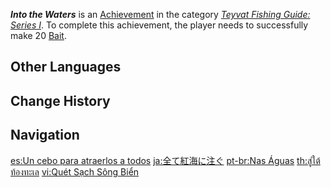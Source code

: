 {{Achievement Infobox
|id           = 81139
|order id     = 1131
|category     = Teyvat Fishing Guide: Series I
|description  = Successfully make 20 [[Bait]].
|requirements = 
|primogems    = 5
|tracking     = 
|topic        = 
}}
'''''Into the Waters''''' is an [[Achievement]] in the category ''[[Teyvat Fishing Guide: Series I]]''. To complete this achievement, the player needs to successfully make 20 [[Bait]].
<!--
==Trivia==

==Video Guides==
{{EVT
|video1   = 
|caption1 = 
}}
-->
==Other Languages==
{{Other Languages
|en      = Into the Waters
|zhs     = 尽倾江海里
|zhs_rm  = Jǐn Qīng Jiāng Hǎi Lǐ
|zht     = 盡傾江海裡
|zht_rm  = Jǐn Qīng Jiāng Hǎi Lǐ
|zh_tl   = 
|ja      = 全て江海に注ぐ
|ja_rm   = Subete Koukai ni Sosogu
|ja_tl   = Everything Flows into a Sea Bay
|ko      = 바다와 한 몸
|ko_rm   = Bada-wa Han Mom
|ko_tl   = Become One with The Sea
|es      = Un cebo para atraerlos a todos
|es_tl   = One Bait to Attract Them All
|fr      = Un appât pour les amener tous et dans mon hameçon les lier !
|fr_tl   = A Bait to Bring Them All and in My Hook Bind Them!
|ru      = Полная чаша
|ru_tl   = A Full Chalice
|th      = สู่ใต้ท้องทะเล
|th_rm   = 
|th_tl   = 
|vi      = Quét Sạch Sông Biển
|vi_tl   = 
|de      = Alles ins Wasser
|de_tl   = Everything Into the Water
|id      = Ditakdirkan ke Laut dan Samudra
|id_tl   = Destined to the Sea and Ocean
|pt      = Nas Águas
|pt_tl   = 
|tr      = Sulara Doğru
|tr_tl   = Towards the Waters
|it      = In acqua
|it_tl   = 
}}

==Change History==
{{Change History|2.1}}
<!--
==References==
{{Reflist}}
-->
==Navigation==
{{Achievement Navbox|Teyvat Fishing Guide: Series I}}

[[es:Un cebo para atraerlos a todos]]
[[ja:全て紅海に注ぐ]]
[[pt-br:Nas Águas]]
[[th:สู่ใต้ท้องทะเล]]
[[vi:Quét Sạch Sông Biển]]